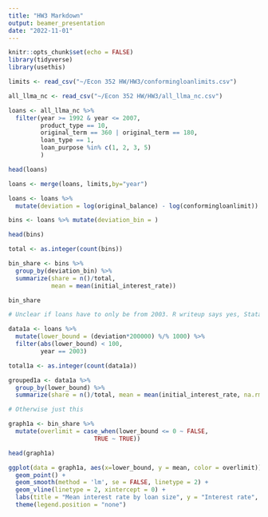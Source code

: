 ```yaml
---
title: "HW3 Markdown"
output: beamer_presentation
date: "2022-11-01"
---
```


```r
knitr::opts_chunk$set(echo = FALSE)
library(tidyverse)
library(usethis)
```

```r
limits <- read_csv("~/Econ 352 HW/HW3/conformingloanlimits.csv")
```


```r
all_llma_nc <- read_csv("~/Econ 352 HW/HW3/all_llma_nc.csv")

```

```r

loans <- all_llma_nc %>% 
  filter(year >= 1992 & year <= 2007,
         product_type == 10,
         original_term == 360 | original_term == 180,
         loan_type == 1,
         loan_purpose %in% c(1, 2, 3, 5)
         )

head(loans)

```
```r
loans <- merge(loans, limits,by="year")
```


```r
loans <- loans %>%
  mutate(deviation = log(original_balance) - log(conformingloanlimit))
```


```r
bins <- loans %>% mutate(deviation_bin = )

head(bins)

```

```r

total <- as.integer(count(bins))

bin_share <- bins %>% 
  group_by(deviation_bin) %>% 
  summarize(share = n()/total,
            mean = mean(initial_interest_rate))

bin_share

```

```r

# Unclear if loans have to only be from 2003. R writeup says yes, Stata writeup doesn't say anything.

data1a <- loans %>%
  mutate(lower_bound = (deviation*200000) %/% 1000) %>%
  filter(abs(lower_bound) < 100,
         year == 2003)

total1a <- as.integer(count(data1a))

grouped1a <- data1a %>%
  group_by(lower_bound) %>%
  summarize(share = n()/total, mean = mean(initial_interest_rate, na.rm = TRUE))

# Otherwise just this

graph1a <- bin_share %>% 
  mutate(overlimit = case_when(lower_bound <= 0 ~ FALSE,
                        TRUE ~ TRUE))

head(graph1a)

ggplot(data = graph1a, aes(x=lower_bound, y = mean, color = overlimit)) +
  geom_point() +
  geom_smooth(method = 'lm', se = FALSE, linetype = 2) +
  geom_vline(linetype = 2, xintercept = 0) +
  labs(title = "Mean interest rate by loan size", y = "Interest rate", x = "Loan amount - conforming limit") +
  theme(legend.position = "none")


```

